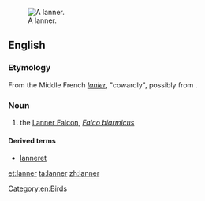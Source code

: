 [[Image:Lanner Falcon 800.jpg|thumb|A lanner.]]
==English==

===Etymology===

From the Middle French ''[[lanier]]'', "cowardly", possibly from {{etyl|la|en}} {{m|la|lānārius}}.

===Noun===
{{en-noun}}

# the [[Lanner Falcon]], ''[[Falco biarmicus]]''

====Derived terms====
*[[lanneret]]

{{wikipedia|Lanner Falcon}}

[[Category:en:Birds]]

[[et:lanner]]
[[ta:lanner]]
[[zh:lanner]]